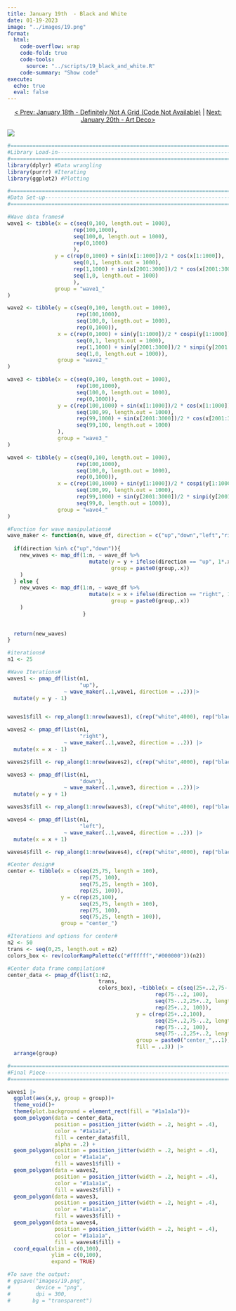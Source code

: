 ```yaml
---
title: January 19th  - Black and White
date: 01-19-2023
image: "../images/19.png"
format:
  html:
    code-overflow: wrap
    code-fold: true
    code-tools:
      source: "../scripts/19_black_and_white.R"
    code-summary: "Show code"
execute:
  echo: true
  eval: false
---
```

<center>

[\< Prev: January 18th - Definitely Not A Grid (Code Not Available)](day_18.qmd) \| [Next: January 20th - Art Deco\>](day_20.qmd)

</center>

![](/images/19.png){fig-alt="A generative image with four sets of white and black distorted waves that make a square. In the center in a distorted black abyss." fig-align="center"}

```r
#=============================================================================#
#Library Load-in---------------------------------------------------------------
#=============================================================================#
library(dplyr) #Data wrangling
library(purrr) #Iterating
library(ggplot2) #Plotting

#=============================================================================#
#Data Set-up-------------------------------------------------------------------
#=============================================================================#

#Wave data frames#
wave1 <- tibble(x = c(seq(0,100, length.out = 1000),
                     rep(100,1000),
                     seq(100,0, length.out = 1000),
                     rep(0,1000)
                     ),
               y = c(rep(0,1000) + sin(x[1:1000])/2 * cos(x[1:1000]),
                     seq(0,1, length.out = 1000),
                     rep(1,1000) + sin(x[2001:3000])/2 * cos(x[2001:3000]),
                     seq(1,0, length.out = 1000)
                     ),
               group = "wave1_"
)

wave2 <- tibble(y = c(seq(0,100, length.out = 1000),
                      rep(100,1000),
                      seq(100,0, length.out = 1000),
                      rep(0,1000)),
                x = c(rep(0,1000) + sin(y[1:1000])/2 * cospi(y[1:1000]),
                      seq(0,1, length.out = 1000),
                      rep(1,1000) + sin(y[2001:3000])/2 * sinpi(y[2001:3000]),
                      seq(1,0, length.out = 1000)),
                group = "wave2_"
)

wave3 <- tibble(x = c(seq(0,100, length.out = 1000),
                      rep(100,1000),
                      seq(100,0, length.out = 1000),
                      rep(0,1000)),
                y = c(rep(100,1000) + sin(x[1:1000])/2 * cos(x[1:1000]),
                      seq(100,99, length.out = 1000),
                      rep(99,1000) + sin(x[2001:3000])/2 * cos(x[2001:3000]),
                      seq(99,100, length.out = 1000)
                ),
                group = "wave3_"
)

wave4 <- tibble(y = c(seq(0,100, length.out = 1000),
                      rep(100,1000),
                      seq(100,0, length.out = 1000),
                      rep(0,1000)),
                x = c(rep(100,1000) + sin(y[1:1000])/2 * cospi(y[1:1000]),
                      seq(100,99, length.out = 1000),
                      rep(99,1000) + sin(y[2001:3000])/2 * sinpi(y[2001:3000]),
                      seq(99,0, length.out = 1000)),
                group = "wave4_"
)

#Function for wave manipulations#
wave_maker <- function(n, wave_df, direction = c("up","down","left","right")){
  
  if(direction %in% c("up","down")){
    new_waves <- map_df(1:n, ~ wave_df %>%
                          mutate(y = y + ifelse(direction == "up", 1*.x,-1*.x),
                                 group = paste0(group,.x))
    )
  } else {
    new_waves <- map_df(1:n, ~ wave_df %>%
                          mutate(x = x + ifelse(direction == "right", 1*.x,-1*.x),
                                 group = paste0(group,.x))
    )
                        }
  
  
  return(new_waves)
}

#iterations#
n1 <- 25

#Wave Iterations#
waves1 <- pmap_df(list(n1,
                       "up"), 
                  ~ wave_maker(..1,wave1, direction = ..2))|>
  mutate(y = y - 1)


waves1$fill <- rep_along(1:nrow(waves1), c(rep("white",4000), rep("black",4000)))

waves2 <- pmap_df(list(n1,
                       "right"), 
                  ~ wave_maker(..1,wave2, direction = ..2)) |>
  mutate(x = x - 1)

waves2$fill <- rep_along(1:nrow(waves2), c(rep("white",4000), rep("black",4000)))

waves3 <- pmap_df(list(n1,
                       "down"), 
                  ~ wave_maker(..1,wave3, direction = ..2))|>
  mutate(y = y + 1)

waves3$fill <- rep_along(1:nrow(waves3), c(rep("white",4000), rep("black",4000)))

waves4 <- pmap_df(list(n1,
                       "left"), 
                  ~ wave_maker(..1,wave4, direction = ..2)) |>
  mutate(x = x + 1)

waves4$fill <- rep_along(1:nrow(waves4), c(rep("white",4000), rep("black",4000)))

#Center design#
center <- tibble(x = c(seq(25,75, length = 100),
                       rep(75, 100),
                       seq(75,25, length = 100),
                       rep(25, 100)),
                 y = c(rep(25,100),
                       seq(25,75, length = 100),
                       rep(75, 100),
                       seq(75,25, length = 100)),
                 group = "center_")

#Iterations and options for center#
n2 <- 50
trans <- seq(0,25, length.out = n2)
colors_box <- rev(colorRampPalette(c("#ffffff","#000000"))(n2))

#Center data frame compilation#
center_data <- pmap_df(list(1:n2, 
                             trans,
                             colors_box), ~tibble(x = c(seq(25+..2,75-..2, length = 100),
                                               rep(75-..2, 100),
                                               seq(75-..2,25+..2, length = 100),
                                               rep(25+..2, 100)),
                                         y = c(rep(25+..2,100),
                                               seq(25+..2,75-..2, length = 100),
                                               rep(75-..2, 100),
                                               seq(75-..2,25+..2, length = 100)),
                                         group = paste0("center_",..1),
                                         fill = ..3)) |>
  arrange(group)

#=============================================================================#
#Final Piece-------------------------------------------------------------------
#=============================================================================#

waves1 |>
  ggplot(aes(x,y, group = group))+
  theme_void()+
  theme(plot.background = element_rect(fill = "#1a1a1a"))+
  geom_polygon(data = center_data,
               position = position_jitter(width = .2, height = .4),
               color = "#1a1a1a",
               fill = center_data$fill,
               alpha = .2) +
  geom_polygon(position = position_jitter(width = .2, height = .4),
               color = "#1a1a1a",
               fill = waves1$fill) +
  geom_polygon(data = waves2,
               position = position_jitter(width = .2, height = .4),
               color = "#1a1a1a",
               fill = waves2$fill) +
  geom_polygon(data = waves3,
               position = position_jitter(width = .2, height = .4),
               color = "#1a1a1a",
               fill = waves3$fill) +
  geom_polygon(data = waves4,
               position = position_jitter(width = .2, height = .4),
               color = "#1a1a1a",
               fill = waves4$fill) +
  coord_equal(xlim = c(0,100), 
              ylim = c(0,100), 
              expand = TRUE)

#To save the output:
# ggsave("images/19.png",
#        device = "png",
#        dpi = 300,
#       bg = "transparent")
```
